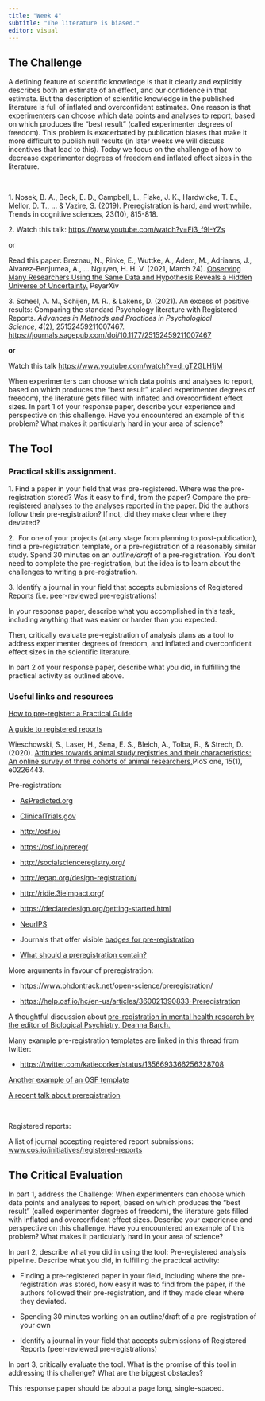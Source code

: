 ```yaml
---
title: "Week 4"
subtitle: "The literature is biased."
editor: visual
---
```


## The Challenge

A defining feature of scientific knowledge is that it clearly and explicitly describes both an estimate of an effect, and our confidence in that estimate. But the description of scientific knowledge in the published literature is full of inflated and overconfident estimates. One reason is that experimenters can choose which data points and analyses to report, based on which produces the "best result" (called experimenter degrees of freedom). This problem is exacerbated by publication biases that make it more difficult to publish null results (in later weeks we will discuss incentives that lead to this). Today we focus on the challenge of how to decrease experimenter degrees of freedom and inflated effect sizes in the literature. 

 

1\. Nosek, B. A., Beck, E. D., Campbell, L., Flake, J. K., Hardwicke, T. E., Mellor, D. T., \... & Vazire, S. (2019). [Preregistration is hard, and worthwhile.](https://www.sciencedirect.com/science/article/pii/S1364661319301846?casa_token=UxxDmNYIJ3gAAAAA:HBze9ezyCMaB_QumVL7_O7P7Sik2lQzvpJawULyB9VsbAhwAgKK5xQW-wmkGQyr67hgvDNH0CQ) Trends in cognitive sciences, 23(10), 815-818.

2\. Watch this talk: <https://www.youtube.com/watch?v=Fi3_f9I-YZs>

or

Read this paper: Breznau, N., Rinke, E., Wuttke, A., Adem, M., Adriaans, J., Alvarez-Benjumea, A., ... Nguyen, H. H. V. (2021, March 24). [Observing Many Researchers Using the Same Data and Hypothesis Reveals a Hidden Universe of Uncertainty.](https://osf.io/preprints/metaarxiv/cd5j9/) PsyarXiv

3\. Scheel, A. M., Schijen, M. R., & Lakens, D. (2021). An excess of positive results: Comparing the standard Psychology literature with Registered Reports. *Advances in Methods and Practices in Psychological Science*, *4*(2), 25152459211007467. <https://journals.sagepub.com/doi/10.1177/25152459211007467>

**or**

Watch this talk <https://www.youtube.com/watch?v=d_gT2GLH1jM>

When experimenters can choose which data points and analyses to report, based on which produces the "best result" (called experimenter degrees of freedom), the literature gets filled with inflated and overconfident effect sizes. In part 1 of your response paper, describe your experience and perspective on this challenge. Have you encountered an example of this problem? What makes it particularly hard in your area of science?

## The Tool

### Practical skills assignment.

1\. Find a paper in your field that was pre-registered. Where was the pre-registration stored? Was it easy to find, from the paper? Compare the pre-registered analyses to the analyses reported in the paper. Did the authors follow their pre-registration? If not, did they make clear where they deviated?

2.  For one of your projects (at any stage from planning to post-publication), find a pre-registration template, or a pre-registration of a reasonably similar study. Spend 30 minutes on an *outline/draft* of a pre-registration. You don't need to complete the pre-registration, but the idea is to learn about the challenges to writing a pre-registration. 

3\. Identify a journal in your field that accepts submissions of Registered Reports (i.e. peer-reviewed pre-registrations)

In your response paper, describe what you accomplished in this task, including anything that was easier or harder than you expected.

Then, critically evaluate pre-registration of analysis plans as a tool to address experimenter degrees of freedom, and inflated and overconfident effect sizes in the scientific literature.

In part 2 of your response paper, describe what you did, in fulfilling the practical activity as outlined above. 

### Useful links and resources

[How to pre-register: a Practical Guide](https://osf.io/2vu7m/)

[A guide to registered reports](https://www.cos.io/initiatives/registered-reports)

Wieschowski, S., Laser, H., Sena, E. S., Bleich, A., Tolba, R., & Strech, D. (2020). [Attitudes towards animal study registries and their characteristics: An online survey of three cohorts of animal researchers. ](https://journals.plos.org/plosone/article?id=10.1371/journal.pone.0226443)PloS one, 15(1), e0226443.

Pre-registration:

-   [AsPredicted.org](https://aspredicted.org/)

-   [ClinicalTrials.gov](https://clinicaltrials.gov/)

-   <http://osf.io/>

-   <https://osf.io/prereg/>

-   <http://socialscienceregistry.org/>

-   <http://egap.org/design-registration/>

-   <http://ridie.3ieimpact.org/>

-   <https://declaredesign.org/getting-started.html>

-   [NeurIPS](https://preregister.science/neurips2020.html)

-   Journals that offer visible [badges for pre-registration](https://www.cos.io/initiatives/badges)

-   [What should a preregistration contain?](https://psyarxiv.com/cj5mh/)

More arguments in favour of preregistration:

-   <https://www.phdontrack.net/open-science/preregistration/>

-   <https://help.osf.io/hc/en-us/articles/360021390833-Preregistration>

A thoughtful discussion about [pre-registration in mental health research by the editor of Biological Psychiatry, Deanna Barch.](https://www.bpsgos.org/article/S2667-1743(21)00062-8/fulltext)

Many example pre-registration templates are linked in this thread from twitter:

-   <https://twitter.com/katiecorker/status/1356693366256328708>

[Another example of an OSF template](https://docs.google.com/document/d/1DaNmJEtBy04bq1l5OxS4JAscdZEkUGATURWwnBKLYxk/edit?pli=1)

[A recent talk about preregistration](https://www.youtube.com/watch?v=-fz_kZvlWpw)

 

Registered reports:

A list of journal accepting registered report submissions: [www.cos.io/initiatives/registered-reports](http://www.cos.io/initiatives/registered-reports)

## The Critical Evaluation

In part 1, address the Challenge: When experimenters can choose which data points and analyses to report, based on which produces the "best result" (called experimenter degrees of freedom), the literature gets filled with inflated and overconfident effect sizes. Describe your experience and perspective on this challenge. Have you encountered an example of this problem? What makes it particularly hard in your area of science?

In part 2, describe what you did in using the tool: Pre-registered analysis pipeline. Describe what you did, in fulfilling the practical activity:

-   Finding a pre-registered paper in your field, including where the pre-registration was stored, how easy it was to find from the paper, if the authors followed their pre-registration, and if they made clear where they deviated.

```{=html}
<!-- -->
```
-   Spending 30 minutes working on an outline/draft of a pre-registration of your own

-   Identify a journal in your field that accepts submissions of Registered Reports (peer-reviewed pre-registrations)

In part 3, critically evaluate the tool. What is the promise of this tool in addressing this challenge? What are the biggest obstacles? 

This response paper should be about a page long, single-spaced.
